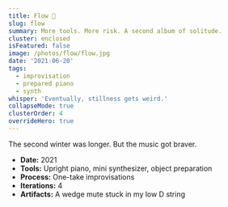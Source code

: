 ```yaml
---
title: Flow 🎵
slug: flow
summary: More tools. More risk. A second album of solitude.
cluster: enclosed
isFeatured: false
image: /photos/flow/flow.jpg
date: '2021-06-20'
tags:
  - improvisation
  - prepared piano
  - synth
whisper: 'Eventually, stillness gets weird.'
collapseMode: true
clusterOrder: 4
overrideHero: true
---
```



<div className="not-prose">
  <HeroBlock
    title="Flow 🎵"
    subtitle="A second album of solitude for the confusing year 2021."
    subtext=""
    videoSrc="https://kr3e5ferkjmujweh.public.blob.vercel-storage.com/flow-montage-xcVfVWYTZzmTWoC09KQ4W9yhfTN0jR.mp4"
    poster="/photos/flow/flow.jpg"
    caption=""
    tracklistSections={[
      {
        title: 'Flow',
        links: [
          { id: 'boredom-blues', label: '1. Boredom Blues' },
          { id: 'lullaby', label: '2. Lullaby' },
          { id: 'is-it-the-same', label: '3. Is It The Same?' },
          { id: 'inside', label: '4. Inside' }
        ]
      }
    ]}
  />
</div>

<div className="not-prose">
  <MovementBlock
    id="flow"
    title=""
    description=""
    tracks={[
      {
        id: "boredom-blues",
        title: "1. Boredom Blues",
        src: "https://kr3e5ferkjmujweh.public.blob.vercel-storage.com/boredom_blues-a0PyXrIT8m95eeEbwncGaAxkkHeyxU.mp3",
        thumbnail: "/photos/flow/boredom-blues.jpg",
      },
      {
        id: "lullaby",
        title: "2. Lullaby",
        src: "https://kr3e5ferkjmujweh.public.blob.vercel-storage.com/lullaby-ZdmGiu1C7YAKsw6pX7CIDtICPOEFQe.mp3",
        thumbnail: "/photos/flow/lullaby.jpg",
      },
      {
        id: "is-it-the-same",
        title: "3. Is It The Same?",
        src: "https://kr3e5ferkjmujweh.public.blob.vercel-storage.com/is_it_the_same-hOF6KmlAurnD8Hxc9L1RjyqTLK5aGp.mp3",
        thumbnail: "/photos/flow/is-it-the-same.jpg",
      },
      {
        id: "inside",
        title: "4. Inside",
        src: "https://kr3e5ferkjmujweh.public.blob.vercel-storage.com/inside-fssKhv8DGPHwPPoGEVrrFLCSY0Gdnd.mp3",
        thumbnail: "/photos/flow/inside.jpg",
      }
    ]}
  />
</div>

<FieldNote>
The second winter was longer. But the music got braver.
</FieldNote>

<CollapseMetadata>
  <ul>
    <li><strong>Date:</strong> 2021</li>
    <li><strong>Tools:</strong> Upright piano, mini synthesizer, object preparation</li>
    <li><strong>Process:</strong> One-take improvisations</li>
    <li><strong>Iterations:</strong> 4</li>
    <li><strong>Artifacts:</strong> A wedge mute stuck in my low D string</li>
  </ul>
</CollapseMetadata>

<CallToAction email="aaron.demby.jones@gmail.com" />
